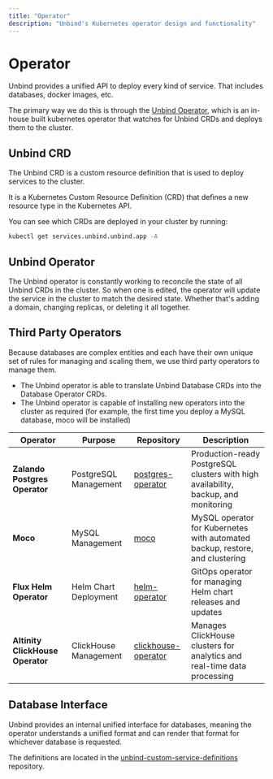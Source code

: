 ```yaml
---
title: "Operator"
description: "Unbind's Kubernetes operator design and functionality"
---
```


# Operator

Unbind provides a unified API to deploy every kind of service. That includes databases, docker images, etc.

The primary way we do this is through the [Unbind Operator](https://github.com/unbindapp/unbind-operator), which is an in-house built kubernetes operator that watches for Unbind CRDs and deploys them to the cluster.

## Unbind CRD

The Unbind CRD is a custom resource definition that is used to deploy services to the cluster.

It is a Kubernetes Custom Resource Definition (CRD) that defines a new resource type in the Kubernetes API.

You can see which CRDs are deployed in your cluster by running:

```bash copy
kubectl get services.unbind.unbind.app -A
```

## Unbind Operator

The Unbind operator is constantly working to reconcile the state of all Unbind CRDs in the cluster. So when one is edited, the operator will update the service in the cluster to match the desired state. Whether that's adding a domain, changing replicas, or deleting it all together.

## Third Party Operators

Because databases are complex entities and each have their own unique set of rules for managing and scaling them, we use third party operators to manage them.

- The Unbind operator is able to translate Unbind Database CRDs into the Database Operator CRDs.
- The Unbind operator is capable of installing new operators into the cluster as required (for example, the first time you deploy a MySQL database, moco will be installed)

| Operator | Purpose | Repository | Description |
|----------|---------|------------|-------------|
| **Zalando Postgres Operator** | PostgreSQL Management | [postgres-operator](https://github.com/zalando/postgres-operator) | Production-ready PostgreSQL clusters with high availability, backup, and monitoring |
| **Moco** | MySQL Management | [moco](https://github.com/cybozu-go/moco) | MySQL operator for Kubernetes with automated backup, restore, and clustering |
| **Flux Helm Operator** | Helm Chart Deployment | [helm-operator](https://github.com/fluxcd/helm-operator) | GitOps operator for managing Helm chart releases and updates |
| **Altinity ClickHouse Operator** | ClickHouse Management | [clickhouse-operator](https://github.com/Altinity/clickhouse-operator) | Manages ClickHouse clusters for analytics and real-time data processing |

## Database Interface

Unbind provides an internal unified interface for databases, meaning the operator understands a unified format and can render that format for whichever database is requested.

The definitions are located in the [unbind-custom-service-definitions](https://github.com/unbindapp/unbind-custom-service-definitions) repository.
